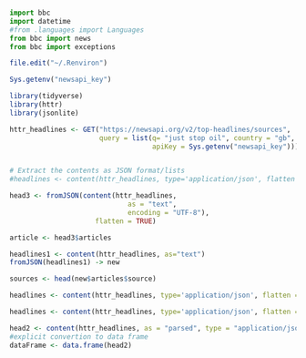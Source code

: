 ```python
```


```python
import bbc
import datetime
#from .languages import Languages
from bbc import news
from bbc import exceptions

```

```r

file.edit("~/.Renviron")

Sys.getenv("newsapi_key")

```
```r
library(tidyverse)
library(httr)
library(jsonlite)
```

```r

httr_headlines <- GET("https://newsapi.org/v2/top-headlines/sources",
                      query = list(q= "just stop oil", country = "gb",
                                   apiKey = Sys.getenv("newsapi_key")))


# Extract the contents as JSON format/lists
#headlines <- content(httr_headlines, type='application/json', flatten = TRUE)

head3 <- fromJSON(content(httr_headlines, 
                             as = "text", 
                             encoding = "UTF-8"), 
                     flatten = TRUE)

article <- head3$articles

headlines1 <- content(httr_headlines, as="text")
fromJSON(headlines1) -> new

sources <- head(new$articles$source)

headlines <- content(httr_headlines, type='application/json', flatten = TRUE)$articles

headlines <- content(httr_headlines, type='application/json', flatten = TRUE)$sources

head2 <- content(httr_headlines, as = "parsed", type = "application/json")
#explicit convertion to data frame
dataFrame <- data.frame(head2)

```

```r



```



